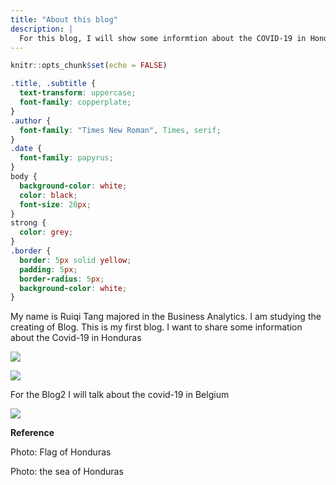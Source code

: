 ```yaml
---
title: "About this blog"
description: |
  For this blog, I will show some informtion about the COVID-19 in Honduras and we may find some interesting things
---
```


```r
knitr::opts_chunk$set(echo = FALSE)
```

```css
.title, .subtitle {
  text-transform: uppercase;
  font-family: copperplate;
}
.author {
  font-family: "Times New Roman", Times, serif;
}
.date {
  font-family: papyrus;
}
body {
  background-color: white;
  color: black;
  font-size: 20px;
}
strong {
  color: grey;
}
.border {
  border: 5px solid yellow;
  padding: 5px;
  border-radius: 5px;
  background-color: white;
}

```

My name is Ruiqi Tang majored in the Business Analytics. I am studying the creating of Blog. This is my first blog. I want to share some information about the Covid-19 in Honduras

<img src="flag.jpeg">

<img src="honduras_sea.jpeg">

For the Blog2 I will talk about the covid-19 in Belgium

<img src="Flag-Belgium.jpeg">

__Reference__

Photo: Flag of Honduras

Photo: the sea of Honduras
